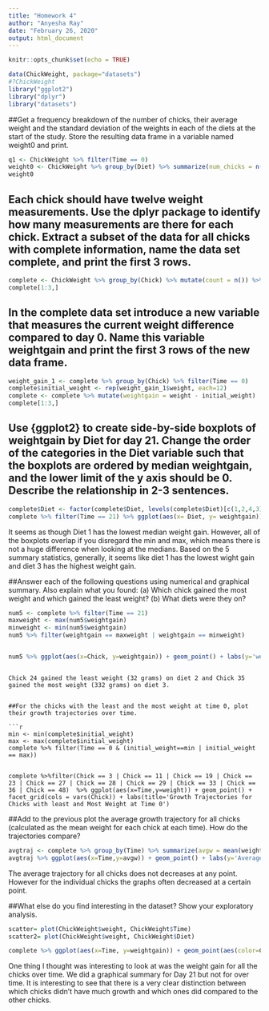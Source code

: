 ```yaml
---
title: "Homework 4"
author: "Anyesha Ray"
date: "February 26, 2020"
output: html_document
---
```


```r
knitr::opts_chunk$set(echo = TRUE)
```

```r
data(ChickWeight, package="datasets")
#?ChickWeight
library("ggplot2")
library("dplyr")
library("datasets")
```


##Get a frequency breakdown of the number of chicks, their average weight and the standard deviation of the weights in each of the diets at the start of the study. Store the resulting data frame in a variable named weight0 and print.
```r
q1 <- ChickWeight %>% filter(Time == 0)
weight0 <- ChickWeight %>% group_by(Diet) %>% summarize(num_chicks = n(), avg_weight= mean(weight), sd_weight= sd(weight))
weight0
```


## Each chick should have twelve weight measurements. Use the dplyr package to identify how many measurements are there for each chick. Extract a subset of the data for all chicks with complete information, name the data set complete, and print the first 3 rows. 

```r
complete <- ChickWeight %>% group_by(Chick) %>% mutate(count = n()) %>% filter(count == 12)
complete[1:3,]
```


## In the complete data set introduce a new variable that measures the current weight difference compared to day 0. Name this variable weightgain and print the first 3 rows of the new data frame.
```r
weight_gain_1 <- complete %>% group_by(Chick) %>% filter(Time == 0)
complete$initial_weight <- rep(weight_gain_1$weight, each=12)
complete <- complete %>% mutate(weightgain = weight - initial_weight)
complete[1:3,]
```


## Use {ggplot2} to create side-by-side boxplots of weightgain by Diet for day 21. Change the order of the categories in the Diet variable such that the boxplots are ordered by median weightgain, and the lower limit of the y axis should be 0. Describe the relationship in 2-3 sentences.
```r

complete$Diet <- factor(complete$Diet, levels(complete$Diet)[c(1,2,4,3)])
complete %>% filter(Time == 21) %>% ggplot(aes(x= Diet, y= weightgain)) + geom_boxplot() + expand_limits(y=0) + labs(y = 'weight gain', title = 'Side-by-Side Boxplots of Weightgain by Diet for Day 21')

```


It seems as though Diet 1 has the lowest median weight gain. However, all of the boxplots overlap if you disregard the min and max, which means there is not a  huge difference when looking at the medians. Based on the 5 summary statistics, generally, it seems like diet 1 has the lowest wight gain and diet 3 has the highest weight gain. 



##Answer each of the following questions using numerical and graphical summary. Also explain what you found: (a) Which chick gained the most weight and which gained the least weight? (b) What diets were they on?

```r
num5 <- complete %>% filter(Time == 21)
maxweight <- max(num5$weightgain)
minweight <- min(num5$weightgain)
num5 %>% filter(weightgain == maxweight | weightgain == minweight)


num5 %>% ggplot(aes(x=Chick, y=weightgain)) + geom_point() + labs(y='weight gain (grams)', title='Chick vs Weight Gain')

```
```

Chick 24 gained the least weight (32 grams) on diet 2 and Chick 35 gained the most weight (332 grams) on diet 3. 


##For the chicks with the least and the most weight at time 0, plot their growth trajectories over time.

```r
min <- min(complete$initial_weight)
max <- max(complete$initial_weight)
complete %>% filter(Time == 0 & (initial_weight==min | initial_weight == max))


complete %>%filter(Chick == 3 | Chick == 11 | Chick == 19 | Chick == 23 | Chick == 27 | Chick == 28 | Chick == 29 | Chick == 33 | Chick == 36 | Chick == 48)  %>% ggplot(aes(x=Time,y=weight)) + geom_point() + facet_grid(cols = vars(Chick)) + labs(title='Growth Trajectories for Chicks with least and Most Weight at Time 0')

```



##Add to the previous plot the average growth trajectory for all chicks (calculated as the mean weight for each chick at each time). How do the trajectories compare?

```r
avgtraj <- complete %>% group_by(Time) %>% summarize(avgw = mean(weight))
avgtraj %>% ggplot(aes(x=Time,y=avgw)) + geom_point() + labs(y='Average Chick Weight', x='Time ',title='Average Growth Trajectory for All Chicks')

```

The average trajectory for all chicks does not decreases at any point. However for the individual chicks the graphs often decreased at a certain point. 



##What else do you find interesting in the dataset? Show your exploratory analysis.

```r
scatter= plot(ChickWeight$weight, ChickWeight$Time)
scatter2= plot(ChickWeight$weight, ChickWeight$Diet)

complete %>% ggplot(aes(x=Time, y=weightgain)) + geom_point(aes(color=Chick)) + geom_line(aes(color=Chick)) + labs(y='weight gain (grams)', title='Chick vs Weight Gain')

```

One thing I thought was interesting to look at was the weight gain for all the chicks over time. We did a graphical summary for Day 21 but not for over time. It is interesting to see that there is a very clear distinction between which chicks didn't have much growth and which ones did compared to the other chicks. 

















